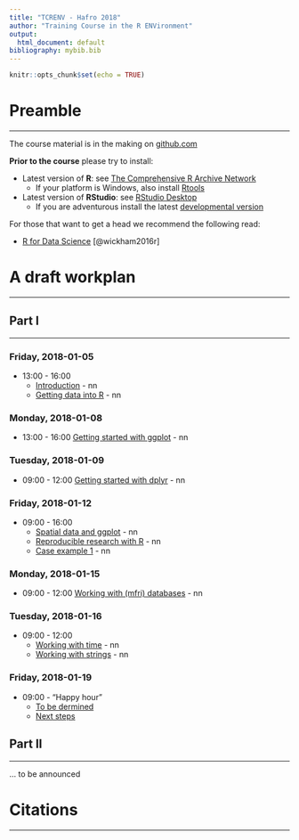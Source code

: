 ```yaml
---
title: "TCRENV - Hafro 2018"
author: "Training Course in the R ENVironment"
output:
  html_document: default
bibliography: mybib.bib
---
```


```r
knitr::opts_chunk$set(echo = TRUE)
```


# Preamble
___

The course material is in the making on [github.com](https://github.com/fishvice/tcrenv)

**Prior to the course** please try to install:

* Latest version of __R__: see [The Comprehensive R Archive Network](https://cran.r-project.org/)
    * If your platform is Windows, also install [Rtools](https://cran.r-project.org/bin/windows/Rtools)

* Latest version of __RStudio__: see [RStudio Desktop](https://www.rstudio.com/products/rstudio/download/)
    * If you are adventurous install the latest [developmental version](https://www.rstudio.com/products/rstudio/download/preview)

For those that want to get a head we recommend the following read:

  * [R for Data Science](http://r4ds.had.co.nz) [@wickham2016r]

# A draft workplan
___

## Part I
___

### Friday, 2018-01-05

* 13:00 - 16:00
    * [Introduction](pre_intro.html) - nn
    * [Getting data into R](pre_data.html) - nn
    
### Monday, 2018-01-08

* 13:00 - 16:00 [Getting started with ggplot](pre_ggplot1.html) - nn

### Tuesday, 2018-01-09

* 09:00 - 12:00 [Getting started with dplyr](pre_transformation1.html) - nn

### Friday, 2018-01-12

* 09:00 - 16:00
    * [Spatial data and ggplot](404page.html) - nn
    * [Reproducible research with R](404page.html) - nn
    * [Case example 1](404page.html) - nn

### Monday, 2018-01-15

* 09:00 - 12:00 [Working with (mfri) databases](404page.html) - nn

### Tuesday, 2018-01-16

* 09:00 - 12:00
    * [Working with time](404page.html) - nn
    * [Working with strings](404page.html) - nn

### Friday, 2018-01-19

* 09:00 - "Happy hour"
    * [To be dermined](404page.html)
    * [Next steps](404page.html)

## Part II
___

... to be announced


# Citations
___


